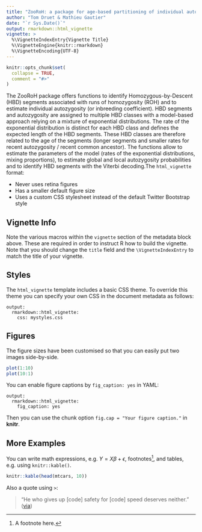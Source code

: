 ```yaml
---
title: "ZooRoH: a package for age-based partitioning of individual autozygosity using an exponential mixture model"
author: "Tom Druet & Mathieu Gautier"
date: "`r Sys.Date()`"
output: rmarkdown::html_vignette
vignette: >
  %\VignetteIndexEntry{Vignette Title}
  %\VignetteEngine{knitr::rmarkdown}
  %\VignetteEncoding{UTF-8}
---
```


```r
knitr::opts_chunk$set(
  collapse = TRUE,
  comment = "#>"
)
```

The ZooRoH package offers functions to identify Homozygous-by-Descent (HBD) segments associated with runs of homozygosity (ROH) and to estimate individual autozygosity (or inbreeding coefficient). HBD segments and autozygosity are assigned to multiple HBD classes with a model-based approach relying on a mixture of exponential distributions. The rate of the exponential distribution is distinct for each HBD class and defines the expected length of the HBD segments. These HBD classes are therefore related to the age of the segments (longer segments and smaller rates for recent autozygosity / recent common ancestor). The functions allow to estimate the parameters of the model (rates of the exponential distributions, mixing proportions), to estimate global and local autozygosity probabilities and to identify HBD segments with the Viterbi decoding.The `html_vignette` format:

- Never uses retina figures
- Has a smaller default figure size
- Uses a custom CSS stylesheet instead of the default Twitter Bootstrap style

## Vignette Info

Note the various macros within the `vignette` section of the metadata block above. These are required in order to instruct R how to build the vignette. Note that you should change the `title` field and the `\VignetteIndexEntry` to match the title of your vignette.

## Styles

The `html_vignette` template includes a basic CSS theme. To override this theme you can specify your own CSS in the document metadata as follows:

    output: 
      rmarkdown::html_vignette:
        css: mystyles.css

## Figures

The figure sizes have been customised so that you can easily put two images side-by-side. 

```r
plot(1:10)
plot(10:1)
```

You can enable figure captions by `fig_caption: yes` in YAML:

    output:
      rmarkdown::html_vignette:
        fig_caption: yes

Then you can use the chunk option `fig.cap = "Your figure caption."` in **knitr**.

## More Examples

You can write math expressions, e.g. $Y = X\beta + \epsilon$, footnotes^[A footnote here.], and tables, e.g. using `knitr::kable()`.

```r
knitr::kable(head(mtcars, 10))
```

Also a quote using `>`:

> "He who gives up [code] safety for [code] speed deserves neither."
([via](https://twitter.com/hadleywickham/status/504368538874703872))
